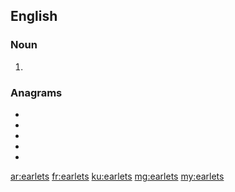 ==English==

===Noun===
{{head|en|noun plural form}}

# {{label|en|obsolete}} {{plural of|earlet|lang=en}}

===Anagrams===
* {{l|en|elaters}}
* {{l|en|Laertes}}
* {{l|en|realest}}
* {{l|en|relates}}
* {{l|en|stealer}}

[[ar:earlets]]
[[fr:earlets]]
[[ku:earlets]]
[[mg:earlets]]
[[my:earlets]]
